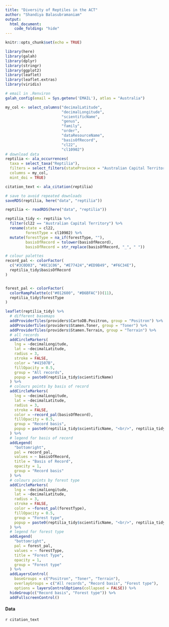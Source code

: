 ```yaml
---
title: "Diversity of Reptiles in the ACT"
author: "Shandiya Balasubramaniam"
output: 
  html_document:
    code_folding: "hide"
---
```


```r
knitr::opts_chunk$set(echo = TRUE)
```


```r

library(here)
library(galah)
library(dplyr)
library(stringr)
library(ggplot2)
library(leaflet)
library(leaflet.extras)
library(viridis)

```


```r

# email in .Renviron
galah_config(email = Sys.getenv('EMAIL'), atlas = "Australia")

my_col <- select_columns("decimalLatitude",
                         "decimalLongitude",
                         "scientificName", 
                         "genus",
                         "family",
                         "order",
                         "dataResourceName", 
                         "basisOfRecord", 
                         "cl22",
                         "cl10902")
# download data
reptilia <- ala_occurrences(
  taxa = select_taxa("Reptilia"),
  filters = select_filters(stateProvince = "Australian Capital Territory"),
  columns = my_col,
  mint_doi = TRUE)

citation_text <- ala_citation(reptilia)

# save to avoid repeated downloads
saveRDS(reptilia, here("data", "reptilia"))

```


```r

reptilia <- readRDS(here("data", "reptilia"))

reptilia_tidy <- reptilia %>% 
  filter(cl22 == "Australian Capital Territory") %>% 
  rename(state = cl22, 
         forestType = cl10902) %>% 
  mutate(forestType = na_if(forestType, ""),
         basisOfRecord = tolower(basisOfRecord),
         basisOfRecord = str_replace(basisOfRecord, "_", " "))

```

```r

# colour palettes
record_pal <- colorFactor(
  c("#3C0D03", "#8C1C06", "#E77424","#ED9B49", "#F6C34E"),
  reptilia_tidy$basisOfRecord
)


forest_pal <- colorFactor(
  colorRampPalette(c("#012600", "#B6BFAC"))(11),
  reptilia_tidy$forestType
)

leaflet(reptilia_tidy) %>% 
  # different basemaps 
  addProviderTiles(providers$CartoDB.Positron, group = "Positron") %>% 
  addProviderTiles(providers$Stamen.Toner, group = "Toner") %>%
  addProviderTiles(providers$Stamen.Terrain, group = "Terrain") %>% 
  # all records
  addCircleMarkers(
    lng = ~decimalLongitude,
    lat = ~decimalLatitude,
    radius = 3,
    stroke = FALSE,
    color = "#41507B",
    fillOpacity = 0.5,
    group = "All records",
    popup = paste0(reptilia_tidy$scientificName)
  ) %>% 
  # colours points by basis of record
  addCircleMarkers(
    lng = ~decimalLongitude,
    lat = ~decimalLatitude,
    radius = 3,
    stroke = FALSE,
    color = ~record_pal(basisOfRecord),
    fillOpacity = 0.5,
    group = "Record basis",
    popup = paste0(reptilia_tidy$scientificName, "<br/>", reptilia_tidy$basisOfRecord)
  ) %>%
  # legend for basis of record
  addLegend(
    "bottomright",
    pal = record_pal,
    values = ~ basisOfRecord,
    title = "Basis of Record",
    opacity = 1,
    group = "Record basis"
  ) %>% 
  # colours points by forest type
  addCircleMarkers(
    lng = ~decimalLongitude,
    lat = ~decimalLatitude,
    radius = 3,
    stroke = FALSE, 
    color = ~forest_pal(forestType),
    fillOpacity = 0.5,
    group = "Forest type",
    popup = paste0(reptilia_tidy$scientificName, "<br/>", reptilia_tidy$forestType)
  ) %>% 
  # legend for forest type
  addLegend(
    "bottomright",
    pal = forest_pal,
    values = ~ forestType,
    title = "Forest Type",
    opacity = 1,
    group = "Forest type"
  ) %>% 
  addLayersControl(
    baseGroups = c("Positron", "Toner", "Terrain"),
    overlayGroups = c("All records", "Record basis", "Forest type"), 
    options = layersControlOptions(collapsed = FALSE)) %>% 
  hideGroup(c("Record basis", "Forest type")) %>% 
  addFullscreenControl()

```

#### Data  
`r citation_text`

